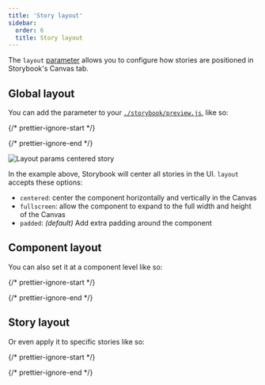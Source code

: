 ```yaml
---
title: 'Story layout'
sidebar:
  order: 6
  title: Story layout
---
```


The `layout` [parameter](../writing-stories/parameters.mdx) allows you to configure how stories are positioned in Storybook's Canvas tab.

## Global layout

You can add the parameter to your [`./storybook/preview.js`](./index.mdx#configure-story-rendering), like so:

{/* prettier-ignore-start */}

<CodeSnippets path="storybook-preview-layout-param.md" />

{/* prettier-ignore-end */}

![Layout params centered story](./layout-params-story-centered.png)

In the example above, Storybook will center all stories in the UI. `layout` accepts these options:

* `centered`: center the component horizontally and vertically in the Canvas
* `fullscreen`: allow the component to expand to the full width and height of the Canvas
* `padded`: *(default)* Add extra padding around the component

## Component layout

You can also set it at a component level like so:

{/* prettier-ignore-start */}

<CodeSnippets path="storybook-component-layout-param.md" />

{/* prettier-ignore-end */}

## Story layout

Or even apply it to specific stories like so:

{/* prettier-ignore-start */}

<CodeSnippets path="storybook-story-layout-param.md" usesCsf3 csf2Path="configure/story-layout#snippet-storybook-story-layout-param" />

{/* prettier-ignore-end */}

